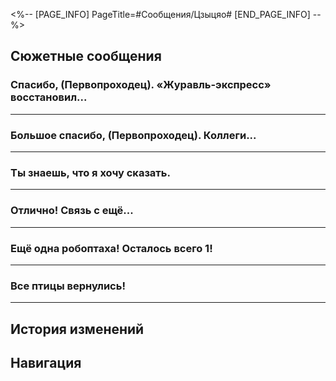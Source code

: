 <%-- [PAGE_INFO]
PageTitle=#Сообщения/Цзыцяо#
[END_PAGE_INFO] --%>
{{Сообщение Инфобокс
|id          = 55
|Изображение = НИП Цзыцяо Иконка.png
|Тип         = НИП
|Отправитель = Цзыцяо
|ПодписьСоо  = «Журавль-экспресс» - доставляем всё!
|Фракция     = Лофу Сяньчжоу
}}

==Сюжетные сообщения==
===Спасибо, (Первопроходец). «Журавль-экспресс» восстановил...===
{{Сообщения
|условие_получения = 
|текст =
:'''Цзыцяо:''' Спасибо, (Первопроходец). «Журавль-экспресс» восстановил связь с потерянной робоптахой.
:'''Цзыцяо:''' Кстати, мои коллеги говорят, что осталось ещё 5 потерянных робоптах.
:'''Цзыцяо:''' Если найдёшь их, пожалуйста, помоги.
}}
----

===Большое спасибо, (Первопроходец). Коллеги...===
{{Сообщения
|условие_получения = 
|текст =
:'''Цзыцяо:''' Большое спасибо, (Первопроходец). Коллеги передали мне, что была восстановлена связь с ещё одной робоптахой.
:'''Цзыцяо:''' Осталось найти всего 4 робоптахи. Пожалуйста, поищи их.
:{Выбор} Вы сами их не ищите?
::'''(Первопроходец):''' Их только я ищу? Вы вообще ничего не делаете?
::'''Цзыцяо:''' Конечно же, мы их ищем!
::'''Цзыцяо:''' Поверь!
:{Выбор} Я помогу.
::'''(Первопроходец):''' Хорошо, я помогу найти робоптах.
::'''Цзыцяо:''' Хорошо, я тебе доверяю.
}}
----

===Ты знаешь, что я хочу сказать.===
{{Сообщения
|условие_получения = 
|текст =
:'''Цзыцяо:''' Ты знаешь, что я хочу сказать.
:'''Цзыцяо:''' Благодаря тебе нам удалось восстановить связь с ещё одной робоптахой. Осталось всего 3.
:'''Цзыцяо:''' Знаешь, как теперь все зовут тебя?
:'''Цзыцяо:''' Охотник за робоптахами!
:'''Цзыцяо:''' Буду ждать хороших новостей от тебя.
}}
----

===Отлично! Связь с ещё...===
{{Сообщения
|условие_получения = 
|текст =
:'''Цзыцяо:''' Отлично! Связь с ещё одной робоптахой восстановлена! Осталось только 2.
:'''Цзыцяо:''' Охотник за робоптахами! Ты в одном шаге от окончания поисков!
:{Выбор} Вы вообще стараетесь найти их?
::'''(Первопроходец):''' Вам следует прилагать больше усилий по их поиску.
::'''Цзыцяо:''' Поверь!
:{Выбор} Я найду их.
::'''(Первопроходец):''' Ладно, я помогу их вернуть.
::'''Цзыцяо:''' Буду ждать хороших новостей от тебя.
}}
----

===Ещё одна робоптаха! Осталось всего 1!===
{{Сообщения
|условие_получения = 
|текст =
:'''Цзыцяо:''' Ещё одна робоптаха! Осталось всего 1!
:'''Цзыцяо:''' Только 1!
:'''Цзыцяо:''' Большое спасибо.
}}
----

===Все птицы вернулись!===
{{Сообщения
|условие_получения = 
|текст =
:'''Цзыцяо:''' Все птицы вернулись!
:'''Цзыцяо:''' Все робоптахи вернулись!
:'''Цзыцяо:''' Ещё одна хорошая новость. Инженеры изучили маршруты потерянных робоптах и нашли зацепки.
:'''Цзыцяо:''' Мы приготовили для тебя награду. Ты знаешь, где я, приди и забери её.
}}
----

==История изменений==
{{История изменений|3.5}}

==Навигация==
{{Сообщения Навбокс}}
